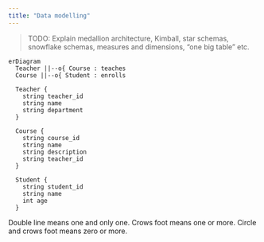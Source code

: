 ```yaml
---
title: "Data modelling"
---
```


> TODO: Explain medallion architecture, Kimball, star schemas, snowflake schemas, measures and dimensions, "one big table" etc.

```mermaid
erDiagram
  Teacher ||--o{ Course : teaches
  Course ||--o{ Student : enrolls

  Teacher {
    string teacher_id
    string name
    string department
  }

  Course {
    string course_id
    string name
    string description
    string teacher_id
  }

  Student {
    string student_id
    string name
    int age
  }

```

Double line means one and only one.
Crows foot means one or more.
Circle and crows foot means zero or more.